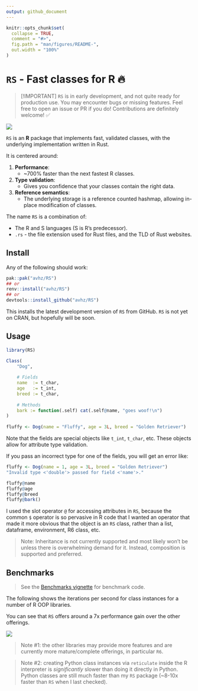 ```yaml
---
output: github_document
---
```


<!-- README.md is generated from README.Rmd. Please edit that file -->

```r
knitr::opts_chunk$set(
  collapse = TRUE,
  comment = "#>",
  fig.path = "man/figures/README-",
  out.width = "100%"
)
```

# `RS` - Fast classes for R 🔥

> [!IMPORTANT]
> `RS` is in early development, and not quite ready for production use.
> You may encounter bugs or missing features. Feel free to open an issue or PR if you do!
> Contributions are definitely welcome! ✅

<!-- badges: start -->
![](https://img.shields.io/github/r-package/v/avhz/RS)
<!-- badges: end -->

`RS` is an **R** package that implements fast, validated classes,
with the underlying implementation written in Rust.

It is centered around:

1. **Performance**:
    - ~700% faster than the next fastest R classes.
2. **Type validation**:
    - Gives you confidence that your classes contain the right data.
3. **Reference semantics**:
    - The underlying storage is a reference counted hashmap, allowing
      in-place modification of classes.

The name `RS` is a combination of:

- The R and S languages (S is R's predecessor).
- `.rs` - the file extension used for Rust files, and the TLD of Rust websites.


## Install

Any of the following should work:

```R
pak::pak("avhz/RS")
## or
renv::install("avhz/RS")
## or
devtools::install_github("avhz/RS")
```

This installs the latest development version of `RS` from GitHub. 
`RS` is not yet on CRAN, but hopefully will be soon.

## Usage

```r
library(RS)

Class(
    "Dog",
 
    # Fields
    name  := t_char,
    age   := t_int,
    breed := t_char,
 
    # Methods
    bark := function(.self) cat(.self@name, "goes woof!\n")
)
 
fluffy <- Dog(name = "Fluffy", age = 3L, breed = "Golden Retriever")
```

Note that the fields are special objects like `t_int`, `t_char`, etc.
These objects allow for attribute type validation.

If you pass an incorrect type for one of the fields, you will get an error like:

```R
fluffy <- Dog(name = 1, age = 3L, breed = "Golden Retriever")
"Invalid type <'double'> passed for field <'name'>."
```

```r
fluffy@name
fluffy@age
fluffy@breed
fluffy@bark()
```

I used the slot operator `@` for accessing attributes in `RS`, 
because the common `$` operator
is so pervasive in R code that I wanted an operator that made
it more obvious that the object is an `RS` class,
rather than a list, dataframe, environment, R6 class, etc.

> Note:
> Inheritance is not currently supported and most likely won't be unless there is overwhelming demand for it.
> Instead, composition is supported and preferred.

## Benchmarks

> See the [Benchmarks vignette](https://avhz.github.io/RS/articles/Benchmarks.html) for benchmark code.

The following shows the iterations per second for class instances for a
number of R OOP libraries.

You can see that `RS` offers around a 7x performance gain over the
other offerings.

[<img src="man/figures/bench.png">](https://github.com/avhz/RS/blob/main/man/figures/bench.png)

> Note \#1: the other libraries may provide more features and are
> currently more mature/complete offerings, in particular `R6`.

> Note \#2: creating Python class instances via `reticulate` inside the
> R interpreter is *significantly* slower than doing it directly in
> Python. Python classes are still much faster than my `RS`
> package (~8-10x faster than `RS` when I last checked).
